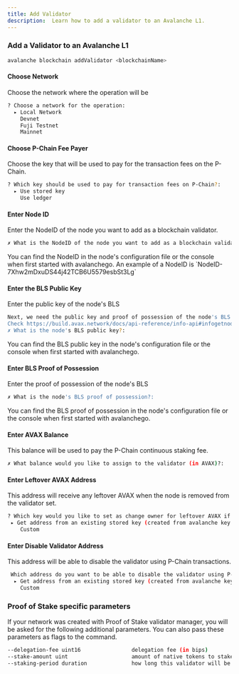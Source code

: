 ```yaml
---
title: Add Validator
description:  Learn how to add a validator to an Avalanche L1.
---
```



### Add a Validator to an Avalanche L1

```bash
avalanche blockchain addValidator <blockchainName>
```

#### Choose Network
Choose the network where the operation will be

```bash
? Choose a network for the operation: 
  ▸ Local Network
    Devnet
    Fuji Testnet
    Mainnet
```

#### Choose P-Chain Fee Payer

Choose the key that will be used to pay for the transaction fees on the P-Chain.

```bash
? Which key should be used to pay for transaction fees on P-Chain?: 
  ▸ Use stored key
    Use ledger
```

#### Enter Node ID

Enter the NodeID of the node you want to add as a blockchain validator.

```bash
✗ What is the NodeID of the node you want to add as a blockchain validator?:  
```

<Callout>
You can find the NodeID in the node's configuration file or the console when first started with avalanchego.
An example of a NodeID is `NodeID-7Xhw2mDxuDS44j42TCB6U5579esbSt3Lg`
</Callout>

#### Enter the BLS Public Key

Enter the public key of the node's BLS

```bash
Next, we need the public key and proof of possession of the node's BLS
Check https://build.avax.network/docs/api-reference/info-api#infogetnodeid for instructions on calling info.getNodeID API
✗ What is the node's BLS public key?:
```

<Callout>
You can find the BLS public key in the node's configuration file or the console when first started with avalanchego.
</Callout>

#### Enter BLS Proof of Possession

Enter the proof of possession of the node's BLS

```bash
✗ What is the node's BLS proof of possession?:
```

<Callout>
You can find the BLS proof of possession in the node's configuration file or the console when first started with avalanchego.
</Callout>

#### Enter AVAX Balance

This balance will be used to pay the P-Chain continuous staking fee.

```bash
✗ What balance would you like to assign to the validator (in AVAX)?: 
```

#### Enter Leftover AVAX Address

This address will receive any leftover AVAX when the node is removed from the validator set.

```bash
? Which key would you like to set as change owner for leftover AVAX if the node is removed from validator set?: 
 ▸ Get address from an existing stored key (created from avalanche key create or avalanche key import)
    Custom
```

#### Enter Disable Validator Address

This address will be able to disable the validator using P-Chain transactions.

```bash
 Which address do you want to be able to disable the validator using P-Chain transactions?: 
  ▸ Get address from an existing stored key (created from avalanche key create or avalanche key import)
    Custom
```

### Proof of Stake specific parameters

If your network was created with Proof of Stake validator manager, you will be asked for the following additional parameters. You can also pass these parameters as flags to the command.

```bash
--delegation-fee uint16                delegation fee (in bips)
--stake-amount uint                    amount of native tokens to stake
--staking-period duration              how long this validator will be staking
```
